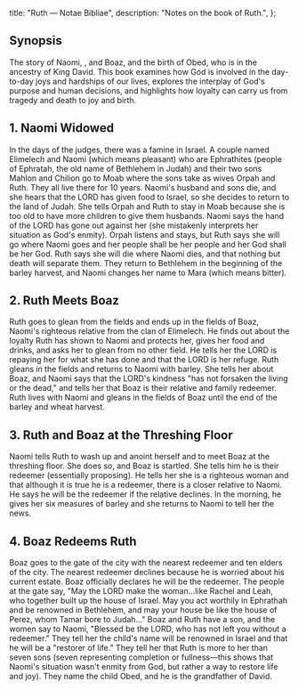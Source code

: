   title: "Ruth — Notae Bibliae",
  description: "Notes on the book of Ruth.",
};

<Initial text="Ruth"/>

## Synopsis

The story of Naomi, <Definition lang="hebrew" anchor="ruth" text="Ruth" />, and Boaz, and the birth of Obed, who is in the ancestry of King David. This book examines how God is involved in the day-to-day joys and hardships of our lives, explores the interplay of God's purpose and human decisions, and highlights how loyalty can carry us from tragedy and death to joy and birth.

## 1. Naomi Widowed

In the days of the judges, there was a famine in Israel. A couple named Elimelech and Naomi (which means pleasant) who are Ephrathites (people of Ephratah, the old name of Bethlehem in Judah) and their two sons Mahlon and Chilion go to Moab where the sons take as wives Orpah and Ruth. They all live there for 10 years. Naomi's husband and sons die, and she hears that the LORD has given food to Israel, so she decides to return to the land of Judah. She tells Orpah and Ruth to stay in Moab because she is too old to have more children to give them husbands. Naomi says the hand of the LORD has gone out against her (she mistakenly interprets her situation as God's enmity). Orpah listens and stays, but Ruth says she will go where Naomi goes and her people shall be her people and her God shall be her God. Ruth says she will die where Naomi dies, and that nothing but death will separate them. They return to Bethlehem in the beginning of the barley harvest, and Naomi changes her name to Mara (which means bitter).

## 2. Ruth Meets Boaz

Ruth goes to glean from the fields and ends up in the fields of Boaz, Naomi's righteous relative from the clan of Elimelech. He finds out about the loyalty Ruth has shown to Naomi and protects her, gives her food and drinks, and asks her to glean from no other field. He tells her the LORD is repaying her for what she has done and that the LORD is her refuge. Ruth gleans in the fields and returns to Naomi with barley. She tells her about Boaz, and Naomi says that the LORD's kindness "has not forsaken the living or the dead," and tells her that Boaz is their relative and family redeemer. Ruth lives with Naomi and gleans in the fields of Boaz until the end of the barley and wheat harvest.

## 3. Ruth and Boaz at the Threshing Floor

Naomi tells Ruth to wash up and anoint herself and to meet Boaz at the threshing floor. She does so, and Boaz is startled. She tells him he is their redeemer (essentially proposing). He tells her she is a righteous woman and that although it is true he is a redeemer, there is a closer relative to Naomi. He says he will be the redeemer if the relative declines. In the morning, he gives her six measures of barley and she returns to Naomi to tell her the news.

## 4. Boaz Redeems Ruth

Boaz goes to the gate of the city with the nearest redeemer and ten elders of the city. The nearest redeemer declines because he is worried about his current estate. Boaz officially declares he will be the redeemer. The people at the gate say, "May the LORD make the woman…like Rachel and Leah, who together built up the house of Israel. May you act worthily in Ephrathah and be renowned in Bethlehem, and may your house be like the house of Perez, whom Tamar bore to Judah…" Boaz and Ruth have a son, and the women say to Naomi, "Blessed be the LORD, who has not left you without a redeemer." They tell her the child's name will be renowned in Israel and that he will be a "restorer of life." They tell her that Ruth is more to her than seven sons (seven representing completion or fullness—this shows that Naomi's situation wasn't enmity from God, but rather a way to restore life and joy). They name the child Obed, and he is the grandfather of David.
